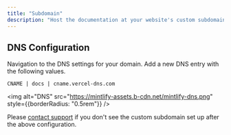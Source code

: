 ```yaml
---
title: "Subdomain"
description: "Host the documentation at your website's custom subdomain"
---
```


## DNS Configuration

Navigation to the DNS settings for your domain. Add a new DNS entry with the following values.

```
CNAME | docs | cname.vercel-dns.com
```

<img alt="DNS" src="https://mintlify-assets.b-cdn.net/mintlify-dns.png" style={{borderRadius: "0.5rem"}} />

Please [contact support](mailto:hi@mintlify.com) if you don't see the custom subdomain set up after the above configuration.
